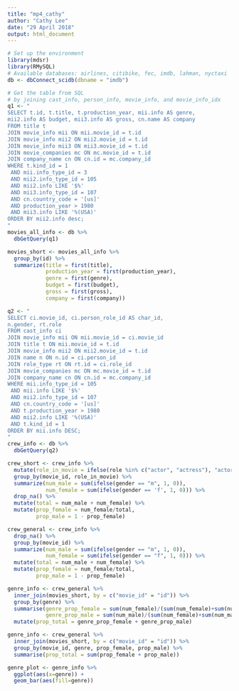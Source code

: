 ```yaml
---
title: "mp4_cathy"
author: "Cathy Lee"
date: "29 April 2018"
output: html_document
---
```


```r
# Set up the environment
library(mdsr)
library(RMySQL)
# Available databases: airlines, citibike, fec, imdb, lahman, nyctaxi
db <- dbConnect_scidb(dbname = "imdb")
```

```r
# Get the table from SQL
# by joining cast_info, person_info, movie_info, and movie_info_idx
q1 <- "
SELECT t.id, t.title, t.production_year, mii.info AS genre,
mii2.info AS budget, mii3.info AS gross, cn.name AS company
FROM title t 
JOIN movie_info mii ON mii.movie_id = t.id
JOIN movie_info mii2 ON mii2.movie_id = t.id
JOIN movie_info mii3 ON mii3.movie_id = t.id
JOIN movie_companies mc ON mc.movie_id = t.id
JOIN company_name cn ON cn.id = mc.company_id
WHERE t.kind_id = 1
 AND mii.info_type_id = 3
 AND mii2.info_type_id = 105
 AND mii2.info LIKE '$%'
 AND mii3.info_type_id = 107
 AND cn.country_code = '[us]'
 AND production_year > 1980
 AND mii3.info LIKE '%(USA)'
ORDER BY mii2.info desc;
"
movies_all_info <- db %>%
  dbGetQuery(q1)
```

```r
movies_short <- movies_all_info %>%
  group_by(id) %>%
  summarize(title = first(title),
            production_year = first(production_year),
            genre = first(genre),
            budget = first(budget),
            gross = first(gross),
            company = first(company))
```

```r
q2 <- "
SELECT ci.movie_id, ci.person_role_id AS char_id, 
n.gender, rt.role 
FROM cast_info ci
JOIN movie_info mii ON mii.movie_id = ci.movie_id
JOIN title t ON mii.movie_id = t.id
JOIN movie_info mii2 ON mii2.movie_id = t.id
JOIN name n ON n.id = ci.person_id
JOIN role_type rt ON rt.id = ci.role_id
JOIN movie_companies mc ON mc.movie_id = t.id
JOIN company_name cn ON cn.id = mc.company_id
WHERE mii.info_type_id = 105
 AND mii.info LIKE '$%'
 AND mii2.info_type_id = 107
 AND cn.country_code = '[us]'
 AND t.production_year > 1980
 AND mii2.info LIKE '%(USA)'
 AND t.kind_id = 1
ORDER BY mii.info DESC;
"
crew_info <- db %>%
  dbGetQuery(q2)
```

```r
crew_short <- crew_info %>%
  mutate(role_in_movie = ifelse(role %in% c("actor", "actress"), "actor/actress", role)) %>%
  group_by(movie_id, role_in_movie) %>%
  summarize(num_male = sum(ifelse(gender == "m", 1, 0)),
            num_female = sum(ifelse(gender == 'f', 1, 0))) %>%
  drop_na() %>%
  mutate(total = num_male + num_female) %>%
  mutate(prop_female = num_female/total,
         prop_male = 1 - prop_female)
```

```r
crew_general <- crew_info %>%
  drop_na() %>%
  group_by(movie_id) %>%
  summarize(num_male = sum(ifelse(gender == "m", 1, 0)),
            num_female = sum(ifelse(gender == "f", 1, 0))) %>%
  mutate(total = num_male + num_female) %>%
  mutate(prop_female = num_female/total,
         prop_male = 1 - prop_female) 
```

```r
genre_info <- crew_general %>%
  inner_join(movies_short, by = c("movie_id" = "id")) %>%
  group_by(genre) %>%
  summarise(genre_prop_female = sum(num_female)/(sum(num_female)+sum(num_male)),
            genre_prop_male = sum(num_male)/(sum(num_female)+sum(num_male))) %>%
  mutate(prop_total = genre_prop_female + genre_prop_male)
```

```r
genre_info <- crew_general %>%
  inner_join(movies_short, by = c("movie_id" = "id")) %>%
  group_by(movie_id, genre, prop_female, prop_male) %>%
  summarise(prop_total = sum(prop_female + prop_male))
```

```r
genre_plot <- genre_info %>% 
  ggplot(aes(x=genre)) +
  geom_bar(aes(fill=genre))
```